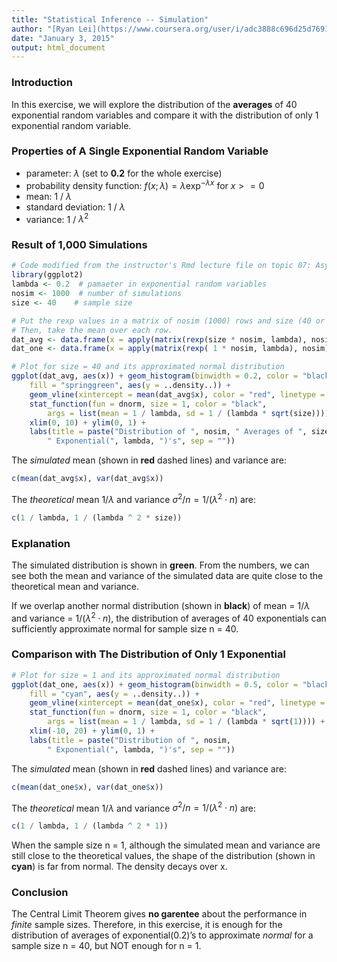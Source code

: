 ```yaml
---
title: "Statistical Inference -- Simulation"
author: "[Ryan Lei](https://www.coursera.org/user/i/adc3888c696d25d769137c26e7006fd8)"
date: "January 3, 2015"
output: html_document
---
```

### Introduction
In this exercise, we will explore the distribution of the **averages** of 40 exponential random variables and compare it with the distribution of only 1 exponential random variable.

### Properties of A Single Exponential Random Variable
* parameter: $\lambda$ (set to **0.2** for the whole exercise)
* probability density function: $f(x;\lambda) = \lambda \exp^{-\lambda x}$ for $x >= 0$
* mean: 1 / $\lambda$
* standard deviation: 1 / $\lambda$
* variance: 1 / $\lambda^2$

### Result of 1,000 Simulations
```r
# Code modified from the instructor's Rmd lecture file on topic 07: Asymptopia
library(ggplot2)
lambda <- 0.2  # pamaeter in exponential random variables
nosim <- 1000  # number of simulations
size <- 40    # sample size

# Put the rexp values in a matrix of nosim (1000) rows and size (40 or 1) columns.
# Then, take the mean over each row.
dat_avg <- data.frame(x = apply(matrix(rexp(size * nosim, lambda), nosim), 1, mean))
dat_one <- data.frame(x = apply(matrix(rexp( 1 * nosim, lambda), nosim), 1, mean))

# Plot for size = 40 and its approximated normal distribution
ggplot(dat_avg, aes(x)) + geom_histogram(binwidth = 0.2, color = "black",
    fill = "springgreen", aes(y = ..density..)) +
    geom_vline(xintercept = mean(dat_avg$x), color = "red", linetype = "dashed") +
    stat_function(fun = dnorm, size = 1, color = "black",
        args = list(mean = 1 / lambda, sd = 1 / (lambda * sqrt(size)))) +
    xlim(0, 10) + ylim(0, 1) +
    labs(title = paste("Distribution of ", nosim, " Averages of ", size,
        " Exponential(", lambda, ")'s", sep = ""))
```

The *simulated* mean (shown in **red** dashed lines) and variance are:
```r
c(mean(dat_avg$x), var(dat_avg$x))
```
The *theoretical* mean $1 / \lambda$ and variance $\sigma^2 / n = 1 / (\lambda^2 \cdot n)$ are:
```r
c(1 / lambda, 1 / (lambda ^ 2 * size))
```

### Explanation
The simulated distribution is shown in **green**. From the numbers, we can see both the mean and variance of the simulated data are quite close to the theoretical mean and variance.

If we overlap another normal distribution (shown in **black**) of mean = $1 / \lambda$ and variance = $1 / (\lambda^2 \cdot n)$, the distribution of averages of 40 exponentials can sufficiently approximate normal for sample size n = 40.

### Comparison with The Distribution of Only 1 Exponential
```r
# Plot for size = 1 and its approximated normal distribution
ggplot(dat_one, aes(x)) + geom_histogram(binwidth = 0.5, color = "black",
    fill = "cyan", aes(y = ..density..)) +
    geom_vline(xintercept = mean(dat_one$x), color = "red", linetype = "dashed") +
    stat_function(fun = dnorm, size = 1, color = "black",
        args = list(mean = 1 / lambda, sd = 1 / (lambda * sqrt(1)))) + 
    xlim(-10, 20) + ylim(0, 1) +
    labs(title = paste("Distribution of ", nosim,
        " Exponential(", lambda, ")'s", sep = ""))
```
The *simulated* mean (shown in **red** dashed lines) and variance are:
```r
c(mean(dat_one$x), var(dat_one$x))
```
The *theoretical* mean $1 / \lambda$ and variance $\sigma^2 / n = 1 / (\lambda^2 \cdot n)$ are:
```r
c(1 / lambda, 1 / (lambda ^ 2 * 1))
```
When the sample size n = 1, although the simulated mean and variance are still close to the theoretical values, the shape of the distribution (shown in **cyan**) is far from normal. The density decays over x.

### Conclusion
The Central Limit Theorem gives **no garentee** about the performance in *finite* sample sizes. Therefore, in this exercise, it is enough for the distribution of averages of exponential(0.2)'s to approximate *normal* for a sample size n = 40, but NOT enough for n = 1.


